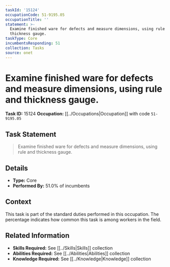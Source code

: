 ```yaml
---
taskId: '15124'
occupationCode: 51-9195.05
occupationTitle: ''
statement: >-
  Examine finished ware for defects and measure dimensions, using rule and
  thickness gauge.
taskType: Core
incumbentsResponding: 51
collection: Tasks
source: onet
---
```

# Examine finished ware for defects and measure dimensions, using rule and thickness gauge.

**Task ID:** 15124
**Occupation:** [[../Occupations|Occupation]] with code `51-9195.05`

## Task Statement

> Examine finished ware for defects and measure dimensions, using rule and thickness gauge.

## Details

- **Type:** Core
- **Performed By:** 51.0% of incumbents

## Context

This task is part of the standard duties performed in this occupation. The percentage indicates how common this task is among workers in the field.

## Related Information

- **Skills Required:** See [[../Skills|Skills]] collection
- **Abilities Required:** See [[../Abilities|Abilities]] collection
- **Knowledge Required:** See [[../Knowledge|Knowledge]] collection
